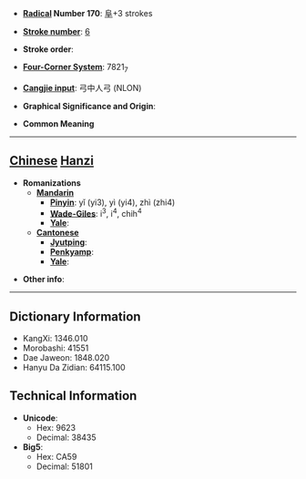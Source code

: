 * '''[[Wiktionary:Chinese radical index| Radical]] Number 170''': [[Wiktionary:Chinese radical index 阜|阜]]+3 strokes

* '''[[Wiktionary:Chinese total strokes index|Stroke number]]''': [[Wiktionary:Chinese total strokes index 6|6]]

* '''Stroke order''': 

* '''[[Wiktionary:Chinese four corner index|Four-Corner System]]''': 7821<sub>7</sub>

* '''[[Wiktionary:Chinese Cangjie index|Cangjie input]]''': 弓中人弓 (NLON)

* '''Graphical Significance and Origin''': 

* '''Common Meaning'''

----

== [[Chinese]] [[Hanzi]] ==

* '''Romanizations'''
** '''[[Mandarin]]'''
*** '''[[Pinyin]]''': yǐ (yi3), yì (yi4), zhì (zhi4)
*** '''[[Wade-Giles]]''': i<sup>3</sup>, i<sup>4</sup>, chih<sup>4</sup>
*** '''[[Yale]]''': 
** '''[[Cantonese]]'''
*** '''[[Jyutping]]''':
*** '''[[Penkyamp]]''': 
*** '''[[Yale]]''': 

* '''Other info''': 

----

== Dictionary Information ==

* KangXi: 1346.010
* Morobashi: 41551
* Dae Jaweon: 1848.020
* Hanyu Da Zidian: 64115.100

== Technical Information ==

* '''Unicode''':
** Hex: 9623
** Decimal: 38435
* '''Big5''':
** Hex: CA59
** Decimal: 51801